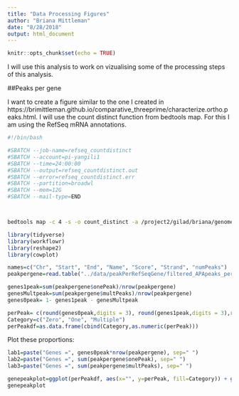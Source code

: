 ```yaml
---
title: "Data Processing Figures"
author: "Briana Mittleman"
date: "8/28/2018"
output: html_document
---
```


```r
knitr::opts_chunk$set(echo = TRUE)
```

I will use this analysis to work on vizualising some of the processing steps of this analysis.  

##Peaks per gene  

I want to create a figure similar to the one I created in https://brimittleman.github.io/comparative_threeprime/characterize.ortho.peaks.html. I will use the count distinct function from bedtools map. For this I am using the RefSeq mRNA annotations.  

```bash
#!/bin/bash

#SBATCH --job-name=refseq_countdistinct
#SBATCH --account=pi-yangili1
#SBATCH --time=24:00:00
#SBATCH --output=refseq_countdistinct.out
#SBATCH --error=refseq_countdistinct.err
#SBATCH --partition=broadwl
#SBATCH --mem=12G
#SBATCH --mail-type=END



bedtools map -c 4 -s -o count_distinct -a /project2/gilad/briana/genome_anotation_data/ncbiRefSeq_sm_noChr.sort.mRNA.bed -b   > /project2/gilad/briana/threeprimeseq/data/peakPerRefseqGene/filtered_APApeaks_perRefseqGene.txt 


```


```r
library(tidyverse)
library(workflowr)
library(reshape2)
library(cowplot)
```


```r
names=c("Chr", "Start", "End", "Name", "Score", "Strand", "numPeaks")
peakpergene=read.table("../data/peakPerRefSeqGene/filtered_APApeaks_perRefseqGene.txt", stringsAsFactors = F, header = F, col.names = names) %>% mutate(onePeak=ifelse(numPeaks==1, 1, 0 )) %>%  mutate(multPeaks=ifelse(numPeaks > 1, 1, 0 ))
```

```r
genes1peak=sum(peakpergene$onePeak)/nrow(peakpergene) 
genesMultpeak=sum(peakpergene$multPeaks)/nrow(peakpergene)
genes0peak= 1- genes1peak - genesMultpeak

perPeak= c(round(genes0peak,digits = 3), round(genes1peak,digits = 3),round(genesMultpeak, digits = 3))
Category=c("Zero", "One", "Multiple")
perPeakdf=as.data.frame(cbind(Category,as.numeric(perPeak)))
```

Plot these proportions:  

```r
lab1=paste("Genes =", genes0peak*nrow(peakpergene), sep=" ")
lab2=paste("Genes =", sum(peakpergene$onePeak), sep=" ")
lab3=paste("Genes =", sum(peakpergene$multPeaks), sep=" ")

genepeakplot=ggplot(perPeakdf, aes(x="", y=perPeak, fill=Category)) + geom_bar(stat="identity")+ labs(title="Characterize genes by number of PAS", y="Proportion of Protein Coding gene", x="")+ scale_fill_brewer(palette="Paired") + coord_cartesian(ylim=c(0,1)) + annotate("text", x="", y= .35, label=lab1) + annotate("text", x="", y= .78, label=lab2) + annotate("text", x="", y= .92, label=lab3)
genepeakplot
```

